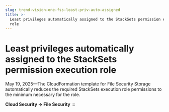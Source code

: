 ```yaml
---
slug: trend-vision-one-fss-least-priv-auto-assigned
title: >-
  Least privileges automatically assigned to the StackSets permission execution
  role
---
```

# Least privileges automatically assigned to the StackSets permission execution role

May 19, 2025—The CloudFormation template for File Security Storage automatically reduces the required StackSets execution role permissions to the minimum necessary for the role.

**Cloud Security → File Security**
:::
